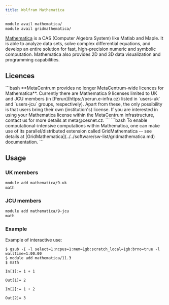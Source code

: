 ```yaml
---
title: Wolfram Mathematica
---
```

```bash
module avail mathematica/
module avail gridmathematica/
```

[Mathematica](https://www.wolfram.com/mathematica/) is a CAS (Computer Algebra System) like Matlab and Maple. It is able to analyze data sets, solve complex differential equations, and develop an entire solution for fast, high-precision numeric and symbolic computation. Mathematica also provides 2D and 3D data visualization and programming capabilities.

## Licences

<Callout  type="warn" title="Warning">
```bash
</Callout>
**MetaCentrum provides no longer MetaCentrum-wide licences for Mathematica**. Currently there are Mathematica 9 licenses limited to UK and JCU members (in [Perun](https://perun.e-infra.cz) listed in `users-uk` and `users-jcu` groups, respectively). Apart from these, the only possibility is that users bring their own (institution's) license. If you are interested in using your Mathematica license within the MetaCentrum infrastructure, contact us for more details at meta@cesnet.cz.
```

<Callout  type="info" title="Tip" icon="💡">
```bash
</Callout>
To enable computational-intensive computations within Mathematica, one can make use of its parallel/distributed extension called GridMathematica -- see details at [GridMathematica](../../software/sw-list/gridmathematica.md) documentation.
```

## Usage

### UK members

```bash
module add mathematica/9-uk
math
```

### JCU members

```bash
module add mathematica/9-jcu
math
```

### Example

Example of interactive use:

```
$ qsub -I -l select=1:ncpus=1:mem=1gb:scratch_local=1gb:brno=true -l walltime=1:00:00
$ module add mathematica/11.3
$ math

In[1]:= 1 + 1

Out[1]= 2

In[2]:= 1 + 2

Out[2]= 3
```
